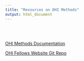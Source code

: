 ```yaml
---
title: "Resources on OHI Methods"
output: html_document
---
```


<br>
<br>

[OHI Methods Documentation](https://rawgit.com/OHI-Science/ohi-global/draft/global_supplement/Supplement.html)

[OHI Fellows Website Git Repo](https://github.com/OHI-Science/globalfellows)
